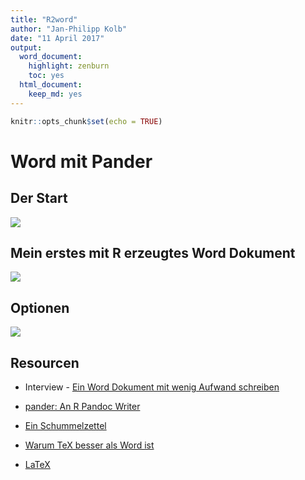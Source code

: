 ```yaml
---
title: "R2word"
author: "Jan-Philipp Kolb"
date: "11 April 2017"
output:
  word_document: 
    highlight: zenburn
    toc: yes
  html_document:
    keep_md: yes
---
```


```r
knitr::opts_chunk$set(echo = TRUE)
```

# Word mit Pander

## Der Start

![](figure/r2wordstart.PNG)


## Mein erstes mit R erzeugtes Word Dokument

![](figure/meinWord.PNG)

## Optionen

![](figure/RwordOptions.PNG)

## Resourcen

- Interview - [Ein Word Dokument mit wenig Aufwand schreiben](https://www.r-statistics.com/2013/03/write-ms-word-document-using-r-with-as-little-overhead-as-possible/)

- [pander: An R Pandoc Writer](http://rapporter.github.io/pander/)

- [Ein Schummelzettel](https://www.rstudio.com/wp-content/uploads/2015/06/rmarkdown-german.pdf)

- [Warum TeX besser als Word ist](http://factorgrad.blogspot.de/2010/07/why-latex-is-superior-to-ms-word.html)

- [LaTeX](https://www.r-bloggers.com/from-openoffice-noob-to-control-freak-a-love-story-with-r-latex-and-knitr/)